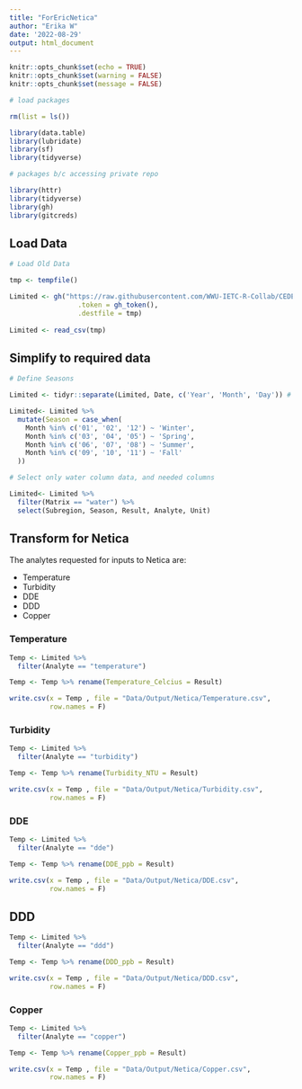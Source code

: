 ```yaml
---
title: "ForEricNetica"
author: "Erika W"
date: '2022-08-29'
output: html_document
---
```


```r
knitr::opts_chunk$set(echo = TRUE)
knitr::opts_chunk$set(warning = FALSE)
knitr::opts_chunk$set(message = FALSE)
```

```r
# load packages

rm(list = ls())

library(data.table)
library(lubridate)
library(sf)
library(tidyverse)

# packages b/c accessing private repo

library(httr)
library(tidyverse)
library(gh)
library(gitcreds)

```

## Load Data

```r
# Load Old Data

tmp <- tempfile()

Limited <- gh("https://raw.githubusercontent.com/WWU-IETC-R-Collab/CEDENSURF-mod/main/Data/Output/CEDENSURF_Limited_FixedUnits.csv",
                 .token = gh_token(),
                 .destfile = tmp)
  
Limited <- read_csv(tmp) 

```

## Simplify to required data

```r
# Define Seasons

Limited <- tidyr::separate(Limited, Date, c('Year', 'Month', 'Day')) # Split original date column by Year, Month, and Day

Limited<- Limited %>% 
  mutate(Season = case_when(
    Month %in% c('01', '02', '12') ~ 'Winter',
    Month %in% c('03', '04', '05') ~ 'Spring',
    Month %in% c('06', '07', '08') ~ 'Summer',
    Month %in% c('09', '10', '11') ~ 'Fall'
  ))

# Select only water column data, and needed columns

Limited<- Limited %>%
  filter(Matrix == "water") %>%
  select(Subregion, Season, Result, Analyte, Unit)

```

## Transform for Netica

The analytes requested for inputs to Netica are:

- Temperature
- Turbidity
- DDE
- DDD
- Copper

### Temperature
```r
Temp <- Limited %>% 
  filter(Analyte == "temperature") 

Temp <- Temp %>% rename(Temperature_Celcius = Result)

write.csv(x = Temp , file = "Data/Output/Netica/Temperature.csv", 
          row.names = F)
```

### Turbidity
```r
Temp <- Limited %>% 
  filter(Analyte == "turbidity") 

Temp <- Temp %>% rename(Turbidity_NTU = Result)

write.csv(x = Temp , file = "Data/Output/Netica/Turbidity.csv", 
          row.names = F)
```

### DDE

```r
Temp <- Limited %>% 
  filter(Analyte == "dde") 

Temp <- Temp %>% rename(DDE_ppb = Result)

write.csv(x = Temp , file = "Data/Output/Netica/DDE.csv", 
          row.names = F)
```

## DDD

```r
Temp <- Limited %>% 
  filter(Analyte == "ddd") 

Temp <- Temp %>% rename(DDD_ppb = Result)

write.csv(x = Temp , file = "Data/Output/Netica/DDD.csv", 
          row.names = F)
```

### Copper

```r
Temp <- Limited %>% 
  filter(Analyte == "copper") 

Temp <- Temp %>% rename(Copper_ppb = Result)

write.csv(x = Temp , file = "Data/Output/Netica/Copper.csv", 
          row.names = F)
```